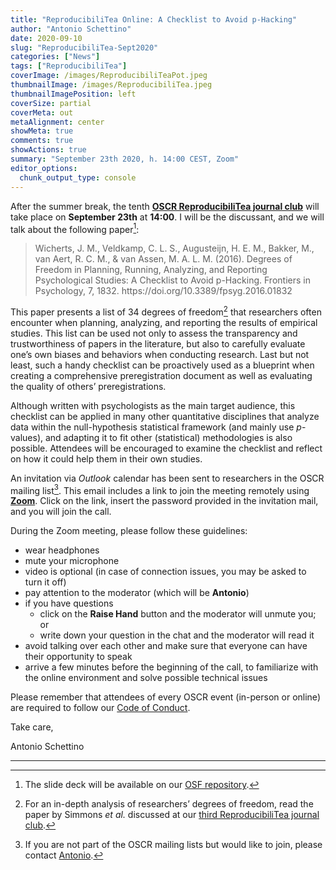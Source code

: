 ```yaml
---
title: "ReproducibiliTea Online: A Checklist to Avoid p-Hacking"
author: "Antonio Schettino"
date: 2020-09-10
slug: "ReproducibiliTea-Sept2020"
categories: ["News"]
tags: ["ReproducibiliTea"]
coverImage: /images/ReproducibiliTeaPot.jpeg
thumbnailImage: /images/ReproducibiliTea.jpeg
thumbnailImagePosition: left
coverSize: partial
coverMeta: out
metaAlignment: center
showMeta: true
comments: true
showActions: true
summary: "September 23th 2020, h. 14:00 CEST, Zoom"
editor_options: 
  chunk_output_type: console
---
```


After the summer break, the tenth [**OSCR ReproducibiliTea journal club**](https://www.openscience-rotterdam.com/2019/10/announcement-reproducibilitea/) will take place on **September 23th** at **14:00**. I will be the discussant, and we will talk about the following paper[^1]: 

> Wicherts, J. M., Veldkamp, C. L. S., Augusteijn, H. E. M., Bakker, M., van Aert, R. C. M., & van Assen, M. A. L. M. (2016). Degrees of Freedom in Planning, Running, Analyzing, and Reporting Psychological Studies: A Checklist to Avoid p-Hacking. Frontiers in Psychology, 7, 1832. https://doi.org/10.3389/fpsyg.2016.01832

This paper presents a list of 34 degrees of freedom[^2] that researchers often encounter when planning, analyzing, and reporting the results of empirical studies. This list can be used not only to assess the transparency and trustworthiness of papers in the literature, but also to carefully evaluate one's own biases and behaviors when conducting research. Last but not least, such a handy checklist can be proactively used as a blueprint when creating a comprehensive preregistration document as well as evaluating the quality of others' preregistrations.

Although written with psychologists as the main target audience, this checklist can be applied in many other quantitative disciplines that analyze data within the null-hypothesis statistical framework (and mainly use *p*-values), and adapting it to fit other (statistical) methodologies is also possible. Attendees will be encouraged to examine the checklist and reflect on how it could help them in their own studies.

An invitation via *Outlook* calendar has been sent to researchers in the OSCR mailing list[^3]. This email includes a link to join the meeting remotely using [**Zoom**](https://zoom.us/). Click on the link, insert the password provided in the invitation mail, and you will join the call.

During the Zoom meeting, please follow these guidelines:

* wear headphones
* mute your microphone
* video is optional (in case of connection issues, you may be asked to turn it off)
* pay attention to the moderator (which will be **Antonio**)
* if you have questions
  - click on the **Raise Hand** button and the moderator will unmute you; or
  - write down your question in the chat and the moderator will read it
* avoid talking over each other and make sure that everyone can have their opportunity to speak
* arrive a few minutes before the beginning of the call, to familiarize with the online environment and solve possible technical issues

Please remember that attendees of every OSCR event (in-person or online) are required to follow our [Code of Conduct](https://www.openscience-rotterdam.com/coc/).

Take care,

Antonio Schettino

***

[^1]: The slide deck will be available on our [OSF repository](https://osf.io/yk9pf/).
[^2]: For an in-depth analysis of researchers' degrees of freedom, read the paper by Simmons *et al.* discussed at our [third ReproducibiliTea journal club](https://www.openscience-rotterdam.com/2020/01/reproducibilitea-jan2020/).
[^3]: If you are not part of the OSCR mailing lists but would like to join, please contact [Antonio](mailto:schettino@eur.nl).


